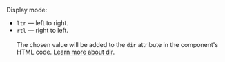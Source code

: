 Display mode:

- `ltr` — left to right.
- `rtl` — right to left.<br/><br/>The chosen value will be added to the `dir` attribute in the component's HTML code. [Learn more about dir](https://www.w3.org/International/questions/qa-html-dir).